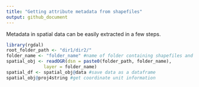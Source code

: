 ```yaml
---
title: "Getting attribute metadata from shapefiles"
output: github_document
---
```


Metadata in spatial data can be easily extracted in a few steps. 

```r
library(rgdal)
root_folder_path <- "dir1/dir2/"
folder_name <- "folder_name" #name of folder containing shapefiles and associated data
spatial_obj <- readOGR(dsn = paste0(folder_path, folder_name),
              layer = folder_name)
spatial_df <- spatial_obj@data #save data as a dataframe
spatial_obj@proj4string #get coordinate unit information
```


##